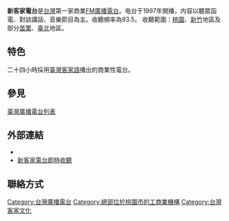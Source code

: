 {{Infobox Company 
| company_name = 新客家廣播事業股份有限公司
| company_name_en = 
| company_logo = 
| company_type = 
| abbreviated_name = 新客家電台
| market_information = 
| foundation = 1997年
| location = [[台灣|台灣]][[桃園市|桃園市]][[平鎮區|平鎮區]]環南路411號13樓之2
| zip_code = 324
| telephone_no = 03-492-8656
| key_people = 
| industry = 媒體業
| products = 
| company_slogan = 
| revenue = 
| operating_income = 
| net_income = 
| num_employees = 
| parent = 
| subsid = 
| homepage = https://fm935newhakka.com.tw/
| footnotes = 
}}
{{客家}}
'''新客家電台'''是[[台灣|台灣]]第一家商業[[頻率調變|FM]][[廣播電台|廣播電台]]。电台于1997年開播，内容以聽眾函電、對談講話、音樂節目為主。收聽頻率為93.5。
收聽範圍：[[桃園市|桃園]]、[[新竹都會區|新竹]]地區及部分[[苗栗縣|苗栗]]、[[臺北都會區|臺北]]地區。

==特色==
二十四小時採用[[臺灣客家語|臺灣客家語]]播出的商業性電台。

==參見==
[[臺灣廣播電台列表|臺灣廣播電台列表]]

==外部連結==
*{{official| https://fm935newhakka.com.tw/}}
* [http://broadcasting.hakka.gov.tw/files/611-1000.php 新客家電台即時收聽] {{Wayback|url=http://broadcasting.hakka.gov.tw/files/611-1000.php |date=20160805040810 }}

==聯絡方式==

{{TW-stub}}
{{Media-stub}}

[[Category:台灣廣播電台|Category:台灣廣播電台]]
[[Category:總部位於桃園市的工商業機構|Category:總部位於桃園市的工商業機構]]
[[Category:台灣客家文化|Category:台灣客家文化]]